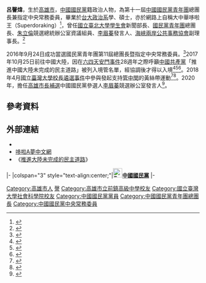 {{expert|time=2016-10-27T02:18:29+00:00}}
{{Infobox Officeholder
| name=呂謦煒
| image name=
| now=
| period=
| sex=男
| nationality={{ROC}}
| native place=
| date of birth ={{birth_date_and_age|1994|2|6}}
| party = {{KMT}}
| place of birth ={{ROC-TWN}}[[高雄市_(1979年-2010年)|高雄市]]
|educate=
}}
{{infobox EPW
|educate=
*[[高雄市立前鎮高級中學|高雄市立前鎮高級中學]]<span style="color: blue;">（2012年）</span>
*[[國立臺北大學|國立臺北大學]]公共行政暨政策學系肄業（轉學）<span style="color: blue;">（2013年）</span>
*[[國立臺灣大學|國立臺灣大學]]政治學系政治理論組<span style="color: blue;">（2016年）</span>
*[[國立臺灣大學|國立臺灣大學]]國家發展研究所兩岸關係組碩士<span style="color: blue;">（2018年）</span>
|past=
* 國立臺北大學學生會學權部部員
* 國立臺北大學學生會新聞部部長
* [[國立臺灣大學學生會|國立臺灣大學學生會]]學生代表大會社會科學院學生代表
* [[中國國民黨|中國國民黨]]高雄市黨部實習生
* 第十屆[[兩岸經貿文化論壇|兩岸經貿文化論壇]]青年與基層組臺灣代表
* [[立法委員|立法委員]][[陳學聖|陳學聖]]實習助理
* [[2016年中華民國總統選舉|中華民國第十四任總統參選人]][[朱立倫|朱立倫]]競選辦公室－資訊議題組員（2015年11月5日－2016年1月16日）
* [[中時電子報|中時電子報]]旺報專欄作家
* 哆啦A夢中文網站長（2006年1月11日－）
* [[中國國民黨青年團|中國國民黨青年團]]總團長（2016年9月24日－2017年9月30日）
* [[中國國民黨|中國國民黨]]中央常務委員（2016年9月24日－2017年9月30日）
* [[海峽兩岸公共事務協會|海峽兩岸公共事務協會]]副理事長（2019年12月18日－）
* [[2020年高雄市市長補選|高雄市市長補選]]中國國民黨參選人[[李眉蓁|李眉蓁]]競選辦公室發言人（2020年－）
}}
'''呂謦煒'''{{BD|1994年|2月6日||}}，生於[[高雄市|高雄市]]，[[中國國民黨|中國國民黨]]籍政治人物，為第十一屆[[中國國民黨青年團|中國國民黨青年團]]總團長兼指定中央常務委員，畢業於[[台大|台大]][[政治系|政治系]]學、碩士，亦於網路上自稱大中華哆啦王（Superdoraking）<ref>{{Cite web |url=https://chinesedora.com/about/about.htm |title=存档副本 |accessdate=2018-10-20 |archive-date=2020-11-05 |archive-url=https://web.archive.org/web/20201105174350/https://chinesedora.com/about/about.htm |dead-url=no }}</ref>，曾任[[國立臺北大學|國立臺北大學]][[學生會|學生會]]新聞部長、[[國民黨青年團|國民黨青年團]]總團長、[[朱立倫|朱立倫]]競選總統辦公室資議組員、[[李眉蓁|李眉蓁]]發言人、[[海峽兩岸公共事務協會|海峽兩岸公共事務協會]]副理事長。<ref>{{Cite web |url=http://news.ltn.com.tw/news/local/paper/796510 |title=哆啦A夢卡通涉霸凌風波 兒盟促新版加註警語才播 |accessdate=2016-10-27 |archive-date=2016-10-27 |archive-url=https://web.archive.org/web/20161027124514/http://news.ltn.com.tw/news/local/paper/796510 |dead-url=no }}</ref>

2016年9月24日成功當選國民黨青年團第11屆總團長暨指定中央常務委員。<ref>{{Cite web |url=http://www.appledaily.com.tw/realtimenews/article/new/20160924/955184/ |title=國民黨青年團總團長甄選同分　抽籤由呂謦煒出線 |accessdate=2016-10-27 |archive-date=2016-11-14 |archive-url=https://web.archive.org/web/20161114002601/http://www.appledaily.com.tw/realtimenews/article/new/20160924/955184/ |dead-url=no }}</ref>2017年10月25日前往中國大陸，因在[[六四天安門事件|六四天安門事件]]28週年之際呼籲[[中國共產黨|中國共產黨]]「推進中國大陸未完成的民主道路」被列入境管名單，經協調後才得以入境<ref name="季節">{{cite web| author=季節| title=國民黨青年團總團長 籲陸推進未完成的民主道路| website=中時電子報| date=2017-06-04| url=http://www.chinatimes.com/realtimenews/20170604003120-260407| language=zh| access-date=2018-06-03| deadurl=no| archiveurl=https://web.archive.org/web/20170806002017/http://www.chinatimes.com/realtimenews/20170604003120-260407| archivedate=2017-08-06| df=}}</ref><ref name="中時電子報 2018">{{cite web| author=徐維遠| title=網路惡言 藍幹部赴陸險遭遣返| website=中時電子報| date=2018-01-05| url=http://www.chinatimes.com/newspapers/20180105000105-260309| language=zh| access-date=2018-06-03| deadurl=no| archiveurl=https://web.archive.org/web/20180106002010/http://www.chinatimes.com/newspapers/20180105000105-260309| archivedate=2018-01-06| df=}}</ref><ref name="自由時報電子報 2018">{{cite web| title=曾嗆中國不民主！ 藍營幹部赴南京險遭遣返 - 政治| website=自由時報電子報| date=2018-01-05| url=http://news.ltn.com.tw/news/politics/breakingnews/2303011| language=zh| access-date=2018-06-03| deadurl=no| archiveurl=https://web.archive.org/web/20180105055322/http://news.ltn.com.tw/news/politics/breakingnews/2303011| archivedate=2018-01-05| df=}}</ref>。2018年4月[[2018年國立臺灣大學校長遴選事件|國立臺灣大學校長遴選事件]]中參與發起支持[[管中閔|管中閔]]的黃絲帶運動<ref name="TVBS 2018">{{cite web| title=挺管民眾繫黃絲帶　喊「政治力退出校園」| website=TVBS| date=2018-04-29| url=https://news.tvbs.com.tw/politics/910385?fbclid=IwAR3KxlsdizBwKiaBf2MsrdWAskdtUdC_4SyyHFZaZQw1vjFm3uVH4Tf6BEE| language=zh| access-date=2018-10-29| deadurl=no| archive-date=2019-07-26| archive-url=https://web.archive.org/web/20190726093003/https://news.tvbs.com.tw/politics/910385?fbclid=IwAR3KxlsdizBwKiaBf2MsrdWAskdtUdC_4SyyHFZaZQw1vjFm3uVH4Tf6BEE}}</ref><ref name="民報 2018">{{cite web| title=郝龍斌、李鴻源批「拔管」粗暴 籲教育部知所悔改| website=民報| date=2018-05-01| url=http://www.peoplenews.tw/news/dabc9efa-b960-4d61-a1c0-5604cb0c9df1| language=zh| access-date=2018-10-29| deadurl=no| archive-date=2019-10-15| archive-url=https://web.archive.org/web/20191015063955/https://www.peoplenews.tw/news/dabc9efa-b960-4d61-a1c0-5604cb0c9df1}}</ref>。2020年，擔任[[2020年高雄市市長補選|高雄市長補選]]中國國民黨參選人[[李眉蓁|李眉蓁]]競選辦公室發言人<ref name="CNA 2020">{{cite web| title=李眉蓁向黨中央借將 前青年團長呂謦煒任發言人| website=中央社| date=2020-06-26| url=https://www.cna.com.tw/news/aipl/202006260134.aspx| language=zh| access-date=2020-06-26| deadurl=no| archive-date=2020-06-29| archive-url=https://web.archive.org/web/20200629184330/https://www.cna.com.tw/news/aipl/202006260134.aspx}}</ref>。

== 參考資料 ==
{{Reflist}}

== 外部連結 ==
*{{Facebook page|roc.lu.1994}}
*[http://www.chinesedora.com/ 哆啦A夢中文網] {{Wayback|url=http://www.chinesedora.com/ |date=20220201055828 }}{{zh}}
*《[http://www.viewpointtaiwan.com/commentary/%e6%8e%a8%e9%80%b2%e5%a4%a7%e9%99%b8%e6%9c%aa%e5%ae%8c%e6%88%90%e7%9a%84%e6%b0%91%e4%b8%bb%e9%81%93%e8%b7%af/ 推進大陸未完成的民主道路]{{Wayback|url=http://www.viewpointtaiwan.com/commentary/%e6%8e%a8%e9%80%b2%e5%a4%a7%e9%99%b8%e6%9c%aa%e5%ae%8c%e6%88%90%e7%9a%84%e6%b0%91%e4%b8%bb%e9%81%93%e8%b7%af/ |date=20200930162747 }}》

{{start box}}
{{s-ppo}}
|-
|colspan="3" style="text-align:center;"|'''[[File:Emblem_of_the_Kuomintang.svg|24px]][[中國國民黨|中國國民黨]]'''
|-
{{s-before|[[蕭敬嚴|蕭敬嚴]]}}
{{s-title|[[中國國民黨青年團|中國國民黨青年團總團長]]|2016年9月24日－2017年9月30日}}
{{s-after|[[劉昱佑|劉昱佑]]}}
{{end box}}
{{中國國民黨第十九屆中央委員會}}
{{Portal bar|台灣|中華民國|政治|人物}}
{{DEFAULTSORT:Lu呂}}

[[Category:高雄市人|Category:高雄市人]]
[[Category:呂姓|謦]]
[[Category:高雄市立前鎮高級中學校友|Category:高雄市立前鎮高級中學校友]]
[[Category:國立臺灣大學社會科學院校友|Category:國立臺灣大學社會科學院校友]]
[[Category:中國國民黨黨員|Category:中國國民黨黨員]]
[[Category:中國國民黨青年團總團長|Category:中國國民黨青年團總團長]]
[[Category:中國國民黨中央常務委員|Category:中國國民黨中央常務委員]]